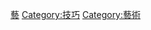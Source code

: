 {{Commons category|Art techniques}}

[[Category:保存與修復|藝]]
[[Category:技巧|Category:技巧]]
[[Category:藝術|Category:藝術]]